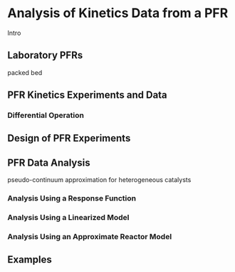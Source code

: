 # Analysis of Kinetics Data from a PFR {#sec-pfr-data-analysis}

Intro

## Laboratory PFRs

packed bed

## PFR Kinetics Experiments and Data

### Differential Operation

## Design of PFR Experiments

## PFR Data Analysis

pseudo-continuum approximation for heterogeneous catalysts

### Analysis Using a Response Function

### Analysis Using a Linearized Model

### Analysis Using an Approximate Reactor Model

## Examples
